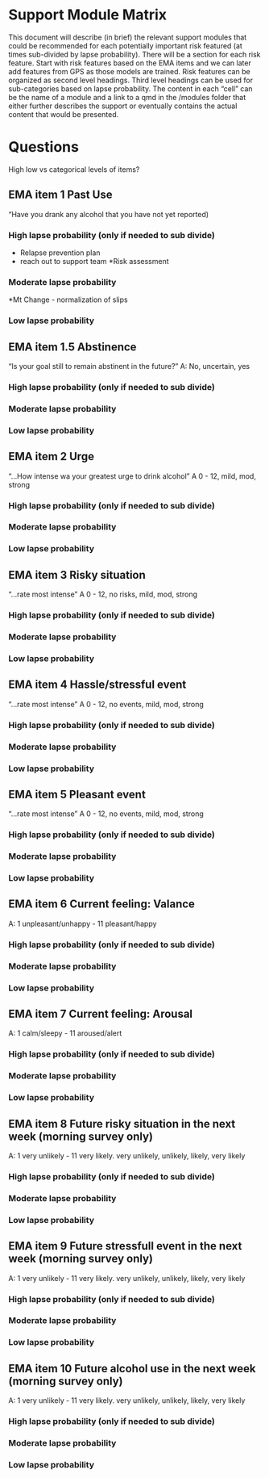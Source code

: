 # Support Module Matrix


This document will describe (in brief) the relevant support modules that could be recommended for each potentially important risk featured (at times sub-divided by lapse probability).   There will be a section for each risk feature. Start with risk features based on the EMA items and we can later add features from GPS as those models are trained.   Risk features can be organized as second level headings.   Third level  headings can be used for sub-categories based on lapse probability.   The content in each "cell" can be the name of a module and a link to a qmd in the /modules folder that either further describes the support or eventually contains the actual content that would be presented.

# Questions
High low vs categorical levels of items?


## EMA item 1 Past Use
"Have you drank any alcohol that you have not yet reported)


### High lapse probability (only if needed to sub divide)
* Relapse prevention plan
* reach out to support team
*Risk assessment

### Moderate lapse probability
*Mt Change - normalization of slips


### Low lapse probability


## EMA item 1.5 Abstinence
"Is your goal still to remain abstinent in the future?" 
A: No, uncertain, yes


### High lapse probability (only if needed to sub divide)

### Moderate lapse probability

### Low lapse probability


## EMA item 2 Urge
"...How intense wa your greatest urge to drink alcohol"
A 0 - 12, mild, mod, strong

### High lapse probability (only if needed to sub divide)

### Moderate lapse probability

### Low lapse probability

## EMA item 3 Risky situation
"...rate most intense"
A 0 - 12, no risks, mild, mod, strong

### High lapse probability (only if needed to sub divide)

### Moderate lapse probability

### Low lapse probability

## EMA item 4 Hassle/stressful event
"...rate most intense"
A 0 - 12, no events, mild, mod, strong

### High lapse probability (only if needed to sub divide)

### Moderate lapse probability

### Low lapse probability


## EMA item 5 Pleasant event
"...rate most intense"
A 0 - 12, no events, mild, mod, strong

### High lapse probability (only if needed to sub divide)

### Moderate lapse probability

### Low lapse probability


## EMA item 6 Current feeling: Valance

A: 1 unpleasant/unhappy - 11 pleasant/happy

### High lapse probability (only if needed to sub divide)

### Moderate lapse probability

### Low lapse probability


## EMA item 7 Current feeling: Arousal

A: 1 calm/sleepy - 11 aroused/alert

### High lapse probability (only if needed to sub divide)

### Moderate lapse probability

### Low lapse probability


## EMA item 8 Future risky situation in the next week (morning survey only)

A: 1 very unlikely - 11 very likely. very unlikely, unlikely, likely, very likely

### High lapse probability (only if needed to sub divide)

### Moderate lapse probability

### Low lapse probability


## EMA item 9 Future stressfull event in the next week (morning survey only)

A: 1 very unlikely - 11 very likely. very unlikely, unlikely, likely, very likely

### High lapse probability (only if needed to sub divide)

### Moderate lapse probability

### Low lapse probability


## EMA item 10 Future alcohol use in the next week (morning survey only)

A: 1 very unlikely - 11 very likely. very unlikely, unlikely, likely, very likely

### High lapse probability (only if needed to sub divide)

### Moderate lapse probability

### Low lapse probability





